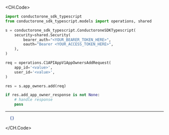 
<CH.Code>
```python Add.py
import conductorone_sdk_typescript
from conductorone_sdk_typescript.models import operations, shared

s = conductorone_sdk_typescript.ConductoroneSDKTypescript(
    security=shared.Security(
        bearer_auth="<YOUR_BEARER_TOKEN_HERE>",
        oauth="Bearer <YOUR_ACCESS_TOKEN_HERE>",
    ),
)

req = operations.C1APIAppV1AppOwnersAddRequest(
    app_id='<value>',
    user_id='<value>',
)

res = s.app_owners.add(req)

if res.add_app_owner_response is not None:
    # handle response
    pass
```
---

```json Example Response
  {}
```
</CH.Code>
